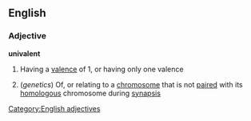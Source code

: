 ==English==
===Adjective===
''' univalent '''
# {{chemistry}} Having a [[valence]] of 1, or having only one valence
# (''genetics'') Of, or relating to a [[chromosome]] that is not [[pair]]ed with its [[homologous]] chromosome during [[synapsis]]
[[Category:English adjectives]]